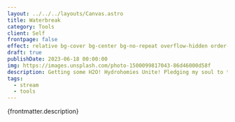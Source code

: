 ```yaml
---
layout: ../../../layouts/Canvas.astro
title: Waterbreak
category: Tools
client: Self
frontpage: false
effect: relative bg-cover bg-center bg-no-repeat overflow-hidden order-1 h-full
draft: true
publishDate: 2023-06-18 00:00:00
img: https://images.unsplash.com/photo-1500099817043-86d46000d58f
description: Getting some H2O! Hydrohomies Unite! Pledging my soul to the Waterboy.
tags:
  - stream
  - tools
---
```



<MangaCharacter
  npc="protag"
	className="absolute bottom-0 right-0 -translate-x-36 animate-pulse-short scale-[2]" />
<TypeWriter characterName="Protag">
{frontmatter.description}
</TypeWriter>
